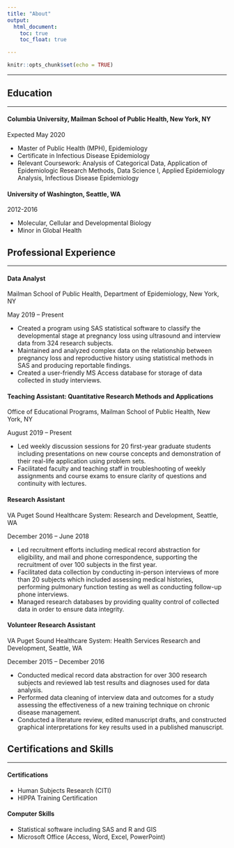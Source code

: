 ```yaml
---
title: "About"
output: 
  html_document:
    toc: true
    toc_float: true

---
```


```r
knitr::opts_chunk$set(echo = TRUE)
```

***
## Education
***

#### Columbia University, Mailman School of Public Health, New York, NY
Expected May 2020

* Master of Public Health (MPH), Epidemiology
* Certificate in Infectious Disease Epidemiology
* Relevant Coursework: Analysis of Categorical Data, Application of Epidemiologic Research Methods, Data Science I, Applied Epidemiology Analysis, Infectious Disease Epidemiology


#### University of Washington, Seattle, WA
2012-2016

* Molecular, Cellular and Developmental Biology 
* Minor in Global Health



## Professional Experience
***

#### Data Analyst

Mailman School of Public Health, Department of Epidemiology, New York, NY 

May 2019 – Present 

* Created a program using SAS statistical software to classify the developmental stage at pregnancy loss using ultrasound and interview data from 324 research subjects.
* Maintained and analyzed complex data on the relationship between pregnancy loss and reproductive history using statistical methods in SAS and producing reportable findings.
* Created a user-friendly MS Access database for storage of data collected in study interviews. 

#### Teaching Assistant: Quantitative Research Methods and Applications  	           

Office of Educational Programs, Mailman School of Public Health, New York, NY

August 2019 – Present               

* Led weekly discussion sessions for 20 first-year graduate students including presentations on new course concepts and demonstration of their real-life application using problem sets.
* Facilitated faculty and teaching staff in troubleshooting of weekly assignments and course exams to ensure clarity of questions and continuity with lectures.


#### Research Assistant		                                    

VA Puget Sound Healthcare System: Research and Development, Seattle, WA

December 2016 – June 2018

* Led recruitment efforts including medical record abstraction for eligibility, and mail and phone correspondence, supporting the recruitment of over 100 subjects in the first year. 
* Facilitated data collection by conducting in-person interviews of more than 20 subjects which included assessing medical histories, performing pulmonary function testing as well as conducting follow-up phone interviews. 
* Managed research databases by providing quality control of collected data in order to ensure data integrity.

#### Volunteer Research Assistant				                  

VA Puget Sound Healthcare System: Health Services Research and Development, Seattle, WA 

December 2015 – December 2016

* Conducted medical record data abstraction for over 300 research subjects and reviewed lab test results and diagnoses used for data analysis. 
* Performed data cleaning of interview data and outcomes for a study assessing the effectiveness of a new training technique on chronic disease management.
* Conducted a literature review, edited manuscript drafts, and constructed graphical interpretations for key results used in a published manuscript. 



## Certifications and Skills
***

#### Certifications 

* Human Subjects Research (CITI)
* HIPPA Training Certification 

#### Computer Skills

* Statistical software including SAS and R and GIS
* Microsoft Office (Access, Word, Excel, PowerPoint)

